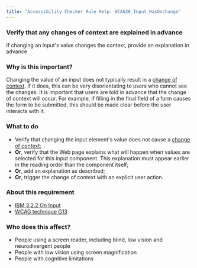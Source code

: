 ```yaml
---
title: "Accessibility Checker Rule Help: WCAG20_Input_HasOnchange"
---
```


<div className="toolHelp">
<Row>
<Column colLg={16} colMd={8} colSm={4} className="toolHead">

### Verify that any changes of context are explained in advance

<div id="locLevel"></div>

If changing an input's value changes the context, provide an explanation in advance

</Column>
</Row>
<Row>
<Column colLg={11} colMd={5} colSm={4} className="toolMain">

### Why is this important?

Changing the value of an input does not typically result in a [change of context](https://www.w3.org/WAI/WCAG21/Understanding/on-focus.html#dfn-changes-of-context). If it does, this can be very disorientating to users who cannot see the changes. It is important that users are told in advance that the change of context will occur. For example, if filling in the final field of a form causes the form to be submitted, this should be made clear before the user interacts with it.

<div id="locSnippet"></div>

### What to do

 * Verify that changing the input element's value does not cause a [change of context](https://www.w3.org/WAI/WCAG21/Understanding/on-focus.html#dfn-changes-of-context);
 * **Or**, verify that the Web page explains what will happen when values are selected for this input component. This explanation must appear earlier in the reading order than the component itself;
 * **Or**, add an explanation as described;
 * **Or**, trigger the change of context with an explicit user action.

</Column>
<Column colLg={5} colMd={3} colSm={4} className="toolLeft">

### About this requirement

* [IBM 3.2.2 On Input](https://www.ibm.com/able/requirements/requirements/#3_2_2)
* [WCAG technique G13](https://www.w3.org/WAI/WCAG21/Techniques/general/G13)

### Who does this affect?

 * People using a screen reader, including blind, low vision and neurodivergent people
 * People with low vision using screen magnification
 * People with cognitive limitations

</Column>
</Row>
</div>

